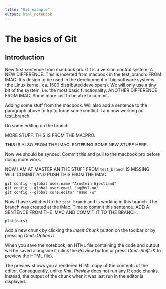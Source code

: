 ```yaml
---
title: "Git example"
output: html_notebook
---
```


# The basics of Git

## Introduction

New first sentence from macbook pro. Git is a version control system. A NEW DIFFERENCE. This is inserted from macbook in the test_branch. FROM IMAC. It`s design to be used in the development of big software systems (the Linux kernel, ca. 1500 distributed developers). We will only use a tiny bit of the system, i.e. the most basic functionality. ANOTHER DIFFERENCE FROM IMAC. Some more just to be able to commit.

Adding some stuff from the macbook. Will also add a sentence to the paragraph above to try to force some conflict. I am now working on test_branch.

Do some editing on the branch.

MORE STUFF. THIS IS FROM THE MACPRO.

THIS IS ALSO FROM THE IMAC. ENTERING SOME NEW STUFF HERE.

Now we should be synced. Commit this and pull to the macbook pro before doing more work.

NOW I AM AT MASTER AN THE STUFF FROM `test_branch` IS MISSING. WILL COMMIT AND PUSH THIS FROM THE IMAC.

```
git config --global user.name "Arnstein Gjestland"
git config --global user.email "ag@hvl.no"
git config --global core.editor "nano -w"
```

Now I have switched to the `test_branch` and is working in this branch. The branch was created at the iMac. Time to commit this sentence. ADD A SENTENCE FROM THE IMAC AND COMMIT IT TO THE BRANCH.

```r
plot(cars)
```

Add a new chunk by clicking the *Insert Chunk* button on the toolbar or by pressing *Cmd+Option+I*.

When you save the notebook, an HTML file containing the code and output will be saved alongside it (click the *Preview* button or press *Cmd+Shift+K* to preview the HTML file). 

The preview shows you a rendered HTML copy of the contents of the editor. Consequently, unlike *Knit*, *Preview* does not run any R code chunks. Instead, the output of the chunk when it was last run in the editor is displayed.


